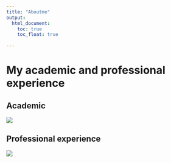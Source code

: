 ```yaml
---
title: "Aboutme"
output: 
  html_document:
    toc: true
    toc_float: true
    
---
```


# My academic and professional experience 


## Academic
![](image/academic.png)


## Professional experience
![](image/profession.png)